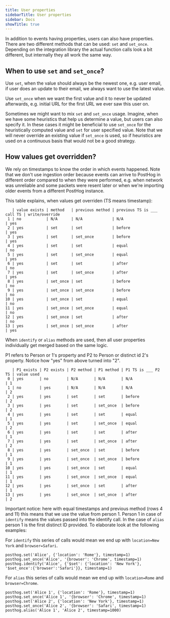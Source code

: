 ```yaml
---
title: User properties
sidebarTitle: User properties
sidebar: Docs
showTitle: true
---
```


In addition to events having properties, users can also have properties. There are two different methods that can be used: `set` and `set_once`. Depending on the integration library the actual function calls look a bit different, but internally they all work the same way.

## When to use `set` and `set_once`?

Use `set`, when the value should always be the newest one, e.g. user email, if user does an update to their email, we always want to use the latest value.

Use `set_once` when we want the first value and it to never be updated afterwards, e.g. initial URL for the first URL we ever saw this user on.

Sometimes we might want to mix `set` and `set_once` usage. Imagine, when we have some heuristics that help us determine a value, but users can also specify it. In these cases it might be beneficial to use `set_once` for the heuristically computed value and `set` for user specified value. Note that we will never override an existing value if `set_once` is used, so if heuristics are used on a continuous basis that would not be a good strategy.

## How values get overridden?

We rely on timestamps to know the order in which events happened. Note that we don't use ingestion order because events can arrive to PostHog in different order compared to when they were performed, e.g. when network was unreliable and some packets were resent later or when we're importing older events from a different PostHog instance.

This table explains, when values get overriden (TS means timestamp):
```
   | value exists | method   | previous method | previous TS is ___ call TS | write/override 
 1 | no           | N/A      | N/A             | N/A                        | yes
 2 | yes          | set      | set             | before                     | yes
 3 | yes          | set      | set_once        | before                     | yes
 4 | yes          | set      | set             | equal                      | no
 5 | yes          | set      | set_once        | equal                      | yes 
 6 | yes          | set      | set             | after                      | no
 7 | yes          | set      | set_once        | after                      | yes 
 8 | yes          | set_once | set             | before                     | no 
 9 | yes          | set_once | set_once        | before                     | no
10 | yes          | set_once | set             | equal                      | no 
11 | yes          | set_once | set_once        | equal                      | no
12 | yes          | set_once | set             | after                      | no
13 | yes          | set_once | set_once        | after                      | yes
```

When `identify` or `alias` methods are used, then all user properties individually get merged based on the same logic. 

P1 refers to Person or 1's property and P2 to Person or distinct id 2's property. Notice how "yes" from above turned into "2".
```
   | P1 exists | P2 exists | P2 method | P1 method | P1 TS is ___ P2 TS | value used
 0 | yes       | no        | N/A       | N/A       | N/A                | 1
 1 | no        | yes       | N/A       | N/A       | N/A                | 2
 2 | yes       | yes       | set       | set       | before             | 2
 3 | yes       | yes       | set       | set_once  | before             | 2
 4 | yes       | yes       | set       | set       | equal              | 1
 5 | yes       | yes       | set       | set_once  | equal              | 2 
 6 | yes       | yes       | set       | set       | after              | 1
 7 | yes       | yes       | set       | set_once  | after              | 2 
 8 | yes       | yes       | set_once  | set       | before             | 1 
 9 | yes       | yes       | set_once  | set_once  | before             | 1
10 | yes       | yes       | set_once  | set       | equal              | 1 
11 | yes       | yes       | set_once  | set_once  | equal              | 1
12 | yes       | yes       | set_once  | set       | after              | 1
13 | yes       | yes       | set_once  | set_once  | after              | 2
```

Important notice: here with equal timestamps and previous method (rows 4 and 11) this means that we use the value from person 1. Person 1 in case of `identify` means the values passed into the identify call. In the case of `alias` person 1 is the first distinct ID provided. To elaborate look at the following examples:

For `identify` this series of calls would mean we end up with `location=New York` and `browser=Safari`.
```
posthog.set('Alice', {'location': 'Rome'}, timestamp=1)
posthog.set_once('Alice', '{browser': 'Chrome', timestamp=1)
posthog.identify('Alice', {'$set': {'location': 'New York'}, '$set_once':{'browser':'Safari'}}, timestamp=1)
```

For `alias` this series of calls would mean we end up with `location=Rome` and `browser=Chrome`.
```
posthog.set('Alice 1', {'location': 'Rome'}, timestamp=1)
posthog.set_once('Alice 1', '{browser': 'Chrome', timestamp=1)
posthog.set('Alice 2', {'location': 'New York'}, timestamp=1)
posthog.set_once('Alice 2', '{browser': 'Safari', timestamp=1)
posthog.alias('Alice 1', 'Alice 2', timestamp=1000)
```






